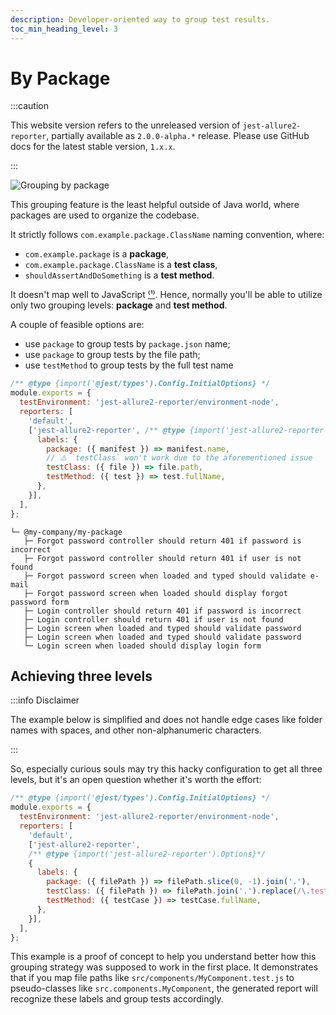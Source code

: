 ```yaml
---
description: Developer-oriented way to group test results.
toc_min_heading_level: 3
---
```



# By Package

:::caution

This website version refers to the unreleased version of `jest-allure2-reporter`, partially available as `2.0.0-alpha.*` release.
Please use GitHub docs for the latest stable version, `1.x.x`.

:::

![Grouping by package](../../../img/screenshots/config-01-grouping-08.jpg)

This grouping feature is the least helpful outside of Java world, where packages are used to organize the codebase.

It strictly follows `com.example.package.ClassName` naming convention, where:

* `com.example.package` is a **package**,
* `com.example.package.ClassName` is a **test class**,
* `shouldAssertAndDoSomething` is a **test method**.

It doesn't map well to JavaScript
[⁽¹⁾](https://github.com/orgs/allure-framework/discussions/2027).
Hence, normally you'll be able to utilize only two grouping levels: **package** and **test method**.


A couple of feasible options are:

* use `package` to group tests by `package.json` name;
* use `package` to group tests by the file path;
* use `testMethod` to group tests by the full test name

<Tabs groupId="configTab">
  <TabItem value="config" label="Config">

```js title="jest.config.js"
/** @type {import('@jest/types').Config.InitialOptions} */
module.exports = {
  testEnvironment: 'jest-allure2-reporter/environment-node',
  reporters: [
    'default',
    ['jest-allure2-reporter', /** @type {import('jest-allure2-reporter').Options}*/ {
      labels: {
        package: ({ manifest }) => manifest.name,
        // ⚠️ `testClass` won't work due to the aforementioned issue
        testClass: ({ file }) => file.path,
        testMethod: ({ test }) => test.fullName,
      },
    }],
  ],
};
```

  </TabItem>
  <TabItem value="demo" label="Preview">

```plain
└─ @my-company/my-package
   ├─ Forgot password controller should return 401 if password is incorrect
   ├─ Forgot password controller should return 401 if user is not found
   ├─ Forgot password screen when loaded and typed should validate e-mail
   ├─ Forgot password screen when loaded should display forgot password form
   ├─ Login controller should return 401 if password is incorrect
   ├─ Login controller should return 401 if user is not found
   ├─ Login screen when loaded and typed should validate password
   ├─ Login screen when loaded and typed should validate password
   └─ Login screen when loaded should display login form
```

  </TabItem>
</Tabs>

## Achieving three levels

:::info Disclaimer

The example below is simplified and does not handle edge cases like folder names with spaces, and other non-alphanumeric characters.

:::

So, especially curious souls may try this hacky configuration to get all three levels,
but it's an open question whether it's worth the effort:

```js title="jest.config.js"
/** @type {import('@jest/types').Config.InitialOptions} */
module.exports = {
  testEnvironment: 'jest-allure2-reporter/environment-node',
  reporters: [
    'default',
    ['jest-allure2-reporter',
    /** @type {import('jest-allure2-reporter').Options}*/
    {
      labels: {
        package: ({ filePath }) => filePath.slice(0, -1).join('.'),
        testClass: ({ filePath }) => filePath.join('.').replace(/\.test\.[jt]s$/, ''),
        testMethod: ({ testCase }) => testCase.fullName,
      },
    }],
  ],
};
```

This example is a proof of concept to help you understand better how this grouping strategy was supposed to work in the first place.
It demonstrates that if you map file paths like `src/components/MyComponent.test.js` to pseudo-classes like `src.components.MyComponent`,
the generated report will recognize these labels and group tests accordingly.
